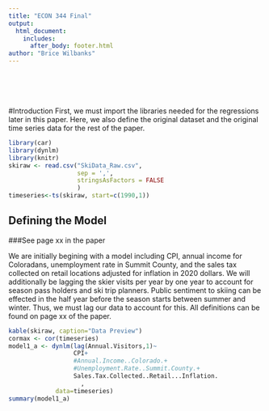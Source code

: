 ```yaml
---
title: "ECON 344 Final"
output: 
  html_document:
    includes:
      after_body: footer.html
author: "Brice Wilbanks"
---
```

<br><br><br><br>
#Introduction
First, we must import the libraries needed for the regressions later in this paper. Here, we also define the original dataset and the original time series data for the rest of the paper.

```r
library(car)
library(dynlm)
library(knitr)
skiraw <- read.csv("SkiData_Raw.csv", 
                   sep = ',',
                   stringsAsFactors = FALSE
                   )
timeseries<-ts(skiraw, start=c(1990,1))
```

## Defining the Model
###See page xx in the paper

We are initially begining with a model including CPI, annual income for Coloradans, unemployment rate in Summit County, and the sales tax collected on retail locations adjusted for inflation in 2020 dollars. We will additionally be lagging the skier visits per year by one year to account for season pass holders and ski trip planners. Public sentiment to skiing can be effected in the half year before the season starts between summer and winter. Thus, we must lag our data to account for this. All definitions can be found on page xx of the paper.

```r
kable(skiraw, caption="Data Preview")
cormax <- cor(timeseries)
model1_a <- dynlm(lag(Annual.Visitors,1)~
                  CPI+
                  #Annual.Income..Colorado.+
                  #Unemployment.Rate..Summit.County.+
                  Sales.Tax.Collected..Retail...Inflation.
                    ,
             data=timeseries)
summary(model1_a)
```
